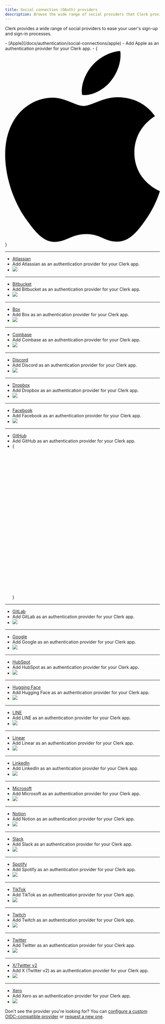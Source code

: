 ```yaml
---
title: Social connection (OAuth) providers
description: Browse the wide range of social providers that Clerk provides to ease your user's sign-up and sign-in processes.
---
```


Clerk provides a wide range of social providers to ease your user's sign-up and sign-in processes.

<Cards>
  - [Apple](/docs/authentication/social-connections/apple)
  - Add Apple as an authentication provider for your Clerk app.
  - {<svg viewBox="0 0 814 1000"><path d="M788.1 340.9c-5.8 4.5-108.2 62.2-108.2 190.5 0 148.4 130.3 200.9 134.2 202.2-.6 3.2-20.7 71.9-68.7 141.9-42.8 61.6-87.5 123.1-155.5 123.1s-85.5-39.5-164-39.5c-76.5 0-103.7 40.8-165.9 40.8s-105.6-57-155.5-127C46.7 790.7 0 663 0 541.8c0-194.4 126.4-297.5 250.8-297.5 66.1 0 121.2 43.4 162.7 43.4 39.5 0 101.1-46 176.3-46 28.5 0 130.9 2.6 198.3 99.2zm-234-181.5c31.1-36.9 53.1-88.1 53.1-139.3 0-7.1-.6-14.3-1.9-20.1-50.6 1.9-110.8 33.7-147.1 75.8-28.5 32.4-55.1 83.6-55.1 135.5 0 7.8 1.3 15.6 1.9 18.1 3.2.6 8.4 1.3 13.6 1.3 45.4 0 102.5-30.4 135.5-71.3z" style={{ fill: 'var(--light, black) var(--dark, white)' }} /></svg>}

  ---

  - [Atlassian](/docs/authentication/social-connections/atlassian)
  - Add Atlassian as an authentication provider for your Clerk app.
  - ![](/docs/images/logos/auth_providers/atlassian.svg)

  ---

  - [Bitbucket](/docs/authentication/social-connections/bitbucket)
  - Add Bitbucket as an authentication provider for your Clerk app.
  - ![](/docs/images/logos/auth_providers/bitbucket.svg)

  ---

  - [Box](/docs/authentication/social-connections/box)
  - Add Box as an authentication provider for your Clerk app.
  - ![](/docs/images/logos/auth_providers/box.svg)

  ---

  - [Coinbase](/docs/authentication/social-connections/coinbase)
  - Add Coinbase as an authentication provider for your Clerk app.
  - ![](/docs/images/logos/auth_providers/coinbase.svg)

  ---

  - [Discord](/docs/authentication/social-connections/discord)
  - Add Discord as an authentication provider for your Clerk app.
  - ![](/docs/images/logos/auth_providers/discord.svg)

  ---

  - [Dropbox](/docs/authentication/social-connections/dropbox)
  - Add Dropbox as an authentication provider for your Clerk app.
  - ![](/docs/images/logos/auth_providers/dropbox.svg)

  ---

  - [Facebook](/docs/authentication/social-connections/facebook)
  - Add Facebook as an authentication provider for your Clerk app.
  - ![](/docs/images/logos/auth_providers/facebook.svg)

  ---

  - [GitHub](/docs/authentication/social-connections/github)
  - Add GitHub as an authentication provider for your Clerk app.
  - {<svg viewBox="0 0 98 96"><path fillRule="evenodd" clipRule="evenodd" d="M48.854 0C21.839 0 0 22 0 49.217c0 21.756 13.993 40.172 33.405 46.69 2.427.49 3.316-1.059 3.316-2.362 0-1.141-.08-5.052-.08-9.127-13.59 2.934-16.42-5.867-16.42-5.867-2.184-5.704-5.42-7.17-5.42-7.17-4.448-3.015.324-3.015.324-3.015 4.934.326 7.523 5.052 7.523 5.052 4.367 7.496 11.404 5.378 14.235 4.074.404-3.178 1.699-5.378 3.074-6.6-10.839-1.141-22.243-5.378-22.243-24.283 0-5.378 1.94-9.778 5.014-13.2-.485-1.222-2.184-6.275.486-13.038 0 0 4.125-1.304 13.426 5.052a46.97 46.97 0 0 1 12.214-1.63c4.125 0 8.33.571 12.213 1.63 9.302-6.356 13.427-5.052 13.427-5.052 2.67 6.763.97 11.816.485 13.038 3.155 3.422 5.015 7.822 5.015 13.2 0 18.905-11.404 23.06-22.324 24.283 1.78 1.548 3.316 4.481 3.316 9.126 0 6.6-.08 11.897-.08 13.526 0 1.304.89 2.853 3.316 2.364 19.412-6.52 33.405-24.935 33.405-46.691C97.707 22 75.788 0 48.854 0z" style={{ fill: 'var(--light, #24292f) var(--dark, white)' }} /></svg>}

  ---

  - [GitLab](/docs/authentication/social-connections/gitlab)
  - Add GitLab as an authentication provider for your Clerk app.
  - ![](/docs/images/logos/auth_providers/gitlab.svg)

  ---

  - [Google](/docs/authentication/social-connections/google)
  - Add Google as an authentication provider for your Clerk app.
  - ![](/docs/images/logos/auth_providers/google.svg)

  ---

  - [HubSpot](/docs/authentication/social-connections/hubspot)
  - Add HubSpot as an authentication provider for your Clerk app.
  - ![](/docs/images/logos/auth_providers/hubspot.svg)

  ---

  - [Hugging Face](/docs/authentication/social-connections/huggingface)
  - Add Hugging Face as an authentication provider for your Clerk app.
  - ![](/docs/images/logos/auth_providers/huggingface.svg)

  ---

  - [LINE](/docs/authentication/social-connections/line)
  - Add LINE as an authentication provider for your Clerk app.
  - ![](/docs/images/logos/auth_providers/line.svg)

  ---

  - [Linear](/docs/authentication/social-connections/linear)
  - Add Linear as an authentication provider for your Clerk app.
  - ![](/docs/images/logos/auth_providers/linear.svg)

  ---

  - [LinkedIn ](/docs/authentication/social-connections/linkedin-oidc)
  - Add LinkedIn as an authentication provider for your Clerk app.
  - ![](/docs/images/logos/auth_providers/linkedin.svg)

  ---

  - [Microsoft](/docs/authentication/social-connections/microsoft)
  - Add Microsoft as an authentication provider for your Clerk app.
  - ![](/docs/images/logos/auth_providers/microsoft.svg)

  ---

  - [Notion](/docs/authentication/social-connections/notion)
  - Add Notion as an authentication provider for your Clerk app.
  - ![](/docs/images/logos/auth_providers/notion.svg)

  ---

  - [Slack](/docs/authentication/social-connections/slack)
  - Add Slack as an authentication provider for your Clerk app.
  - ![](/docs/images/logos/auth_providers/slack.svg)

  ---

  - [Spotify](/docs/authentication/social-connections/spotify)
  - Add Spotify as an authentication provider for your Clerk app.
  - ![](/docs/images/logos/auth_providers/spotify.svg)

  ---

  - [TikTok](/docs/authentication/social-connections/tiktok)
  - Add TikTok as an authentication provider for your Clerk app.
  - ![](/docs/images/logos/auth_providers/tiktok.svg)

  ---

  - [Twitch](/docs/authentication/social-connections/twitch)
  - Add Twitch as an authentication provider for your Clerk app.
  - ![](/docs/images/logos/auth_providers/twitch.svg)

  ---

  - [Twitter](/docs/authentication/social-connections/twitter)
  - Add Twitter as an authentication provider for your Clerk app.
  - ![](/docs/images/logos/auth_providers/twitter.svg)

  ---

  - [X/Twitter v2](/docs/authentication/social-connections/twitter)
  - Add X (Twitter v2) as an authentication provider for your Clerk app.
  - ![](/docs/images/logos/auth_providers/x-twitter.svg)

  ---

  - [Xero](/docs/authentication/social-connections/xero)
  - Add Xero as an authentication provider for your Clerk app.
  - ![](/docs/images/logos/auth_providers/xero.svg)
</Cards>

Don't see the provider you're looking for? You can [configure a custom OIDC-compatible provider](/docs/authentication/social-connections/custom-provider) or [request a new one](https://feedback.clerk.com/roadmap/f9045ac8-0c8e-4f30-b84f-8d551b0767b9?_gl=1*1ywoqdy*_gcl_au*OTUwODgxMjg2LjE3MTI1OTEwNzMuMTczNjk0NTcxMC4xNzE1MTk4MTEyLjE3MTUxOTgxMTI.).
